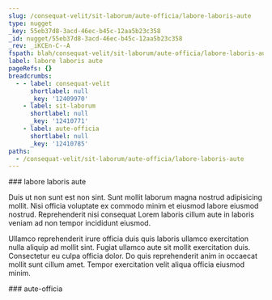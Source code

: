 ```yaml
---
slug: /consequat-velit/sit-laborum/aute-officia/labore-laboris-aute
type: nugget
_key: 55eb37d8-3acd-46ec-b45c-12aa5b23c358
_id: nugget/55eb37d8-3acd-46ec-b45c-12aa5b23c358
_rev: _iKCEn-C--A
fspath: blah/consequat-velit/sit-laborum/aute-officia/labore-laboris-aute.md
label: labore laboris aute
pageRefs: {}
breadcrumbs:
  - - label: consequat-velit
      shortlabel: null
      _key: '12409970'
    - label: sit-laborum
      shortlabel: null
      _key: '12410771'
    - label: aute-officia
      shortlabel: null
      _key: '12410785'
paths:
  - /consequat-velit/sit-laborum/aute-officia/labore-laboris-aute
---
```


<NuggetArea>
<Nugget slug="/consequat-velit/sit-laborum/aute-officia/labore-laboris-aute" type="nugget" _key="55eb37d8-3acd-46ec-b45c-12aa5b23c358" _id="nugget/55eb37d8-3acd-46ec-b45c-12aa5b23c358" _rev="_iKCEn-C--A" fspath="blah/consequat-velit/sit-laborum/aute-officia/labore-laboris-aute.md" label="labore laboris aute" paths="/consequat-velit/sit-laborum/aute-officia/labore-laboris-aute">
<NuggetBody>
### labore laboris aute

Duis ut non sunt est non sint. Sunt mollit laborum magna nostrud adipisicing mollit. Nisi officia voluptate ex commodo minim et eiusmod labore eiusmod nostrud. Reprehenderit nisi consequat Lorem laboris cillum aute in laboris veniam ad non tempor incididunt eiusmod.

Ullamco reprehenderit irure officia duis quis laboris ullamco exercitation nulla aliquip ad mollit sint. Fugiat ullamco aute sit mollit exercitation duis. Consectetur eu culpa officia dolor. Do quis reprehenderit anim in occaecat mollit sunt cillum amet. Tempor exercitation velit aliqua officia eiusmod minim.

</NuggetBody>
<Breadcrumbs>
<Crumbs>
<Crumb _key="12409970" label="consequat-velit" /><Crumb _key="12410771" label="sit-laborum" /><Crumb _key="12410785" label="aute-officia" />
</Crumbs>
</Breadcrumbs>
</Nugget>

<NuggetsInbound>
</NuggetsInbound>
<NuggetsOutbound>
</NuggetsOutbound>
</NuggetArea>
<PassagesInbound>
<Passage direction="inbound" type="passage" _key="12410785" _id="passage/12410785" _rev="_iKCEn----A" label="aute-officia" passage="aute-officia" fspath="blah/consequat-velit/sit-laborum/aute-officia" paths="/consequat-velit/sit-laborum/aute-officia" slug="/consequat-velit/sit-laborum/aute-officia">
<NuggetBody>
### aute-officia

</NuggetBody>
<Breadcrumbs>
<Crumbs>
<Crumb _key="12409970" label="consequat-velit" /><Crumb _key="12410771" label="sit-laborum" />
</Crumbs>
</Breadcrumbs>
</Passage>

</PassagesInbound>
<PassagesOutbound>
</PassagesOutbound>